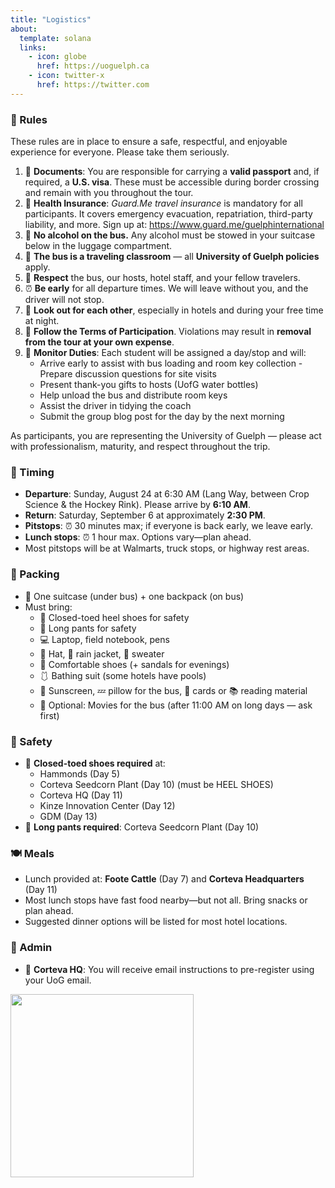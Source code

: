 ```yaml
---
title: "Logistics"
about:
  template: solana
  links:
    - icon: globe
      href: https://uoguelph.ca
    - icon: twitter-x
      href: https://twitter.com
---
```


::: panel-tabset

### 🛑 Rules

These rules are in place to ensure a safe, respectful, and enjoyable experience for everyone. Please take them seriously.

1. 📄 **Documents**: You are responsible for carrying a **valid passport** and, if required, a **U.S. visa**. These must be accessible during border crossing and remain with you throughout the tour.
2. 🏥 **Health Insurance**: *Guard.Me travel insurance* is mandatory for all participants. It covers emergency evacuation, repatriation, third-party liability, and more. Sign up at: [https://www.guard.me/guelphinternational](https://www.guard.me/guelphinternational)
3. 🚫 **No alcohol on the bus.** Any alcohol must be stowed in your suitcase below in the luggage compartment.
4. 🚌 **The bus is a traveling classroom** — all **University of Guelph policies** apply.
5. 🙏 **Respect** the bus, our hosts, hotel staff, and your fellow travelers.
6. ⏰ **Be early** for all departure times. We will leave without you, and the driver will not stop.
7. 👀 **Look out for each other**, especially in hotels and during your free time at night.
8. 📝 **Follow the Terms of Participation**. Violations may result in **removal from the tour at your own expense**.
9. 📅 **Monitor Duties**: Each student will be assigned a day/stop and will:
    - Arrive early to assist with bus loading and room key collection     - Prepare discussion questions for site visits  
    - Present thank-you gifts to hosts (UofG water bottles)  
    - Help unload the bus and distribute room keys  
    - Assist the driver in tidying the coach  
    - Submit the group blog post for the day by the next morning
    
As participants, you are representing the University of Guelph — please act with professionalism, maturity, and respect throughout the trip.

### 📅 Timing

-   **Departure**: Sunday, August 24 at 6:30 AM (Lang Way, between Crop Science & the Hockey Rink). Please arrive by **6:10 AM**.
-   **Return**: Saturday, September 6 at approximately **2:30 PM**.
-   **Pitstops**: ⏰ 30 minutes max; if everyone is back early, we leave early.
-   **Lunch stops**: ⏰ 1 hour max. Options vary—plan ahead.
-   Most pitstops will be at Walmarts, truck stops, or highway rest areas.

### 🧳 Packing

-   🎒 One suitcase (under bus) + one backpack (on bus)
-   Must bring:
    -   👞 Closed-toed heel shoes for safety
    -   👖 Long pants for safety
    -   💻 Laptop, field notebook, pens
    -   🧢 Hat, 🧥 rain jacket, 🧶 sweater
    -   👟 Comfortable shoes (+ sandals for evenings)
    -   🩱 Bathing suit (some hotels have pools)
    -   🧴 Sunscreen, 💤 pillow for the bus, 🎴 cards or 📚 reading material
    -   📀 Optional: Movies for the bus (after 11:00 AM on long days — ask first)

### 🦺 Safety

-   👞 **Closed-toed shoes required** at:
    -   Hammonds (Day 5)\
    -   Corteva Seedcorn Plant (Day 10)\ (must be HEEL SHOES)
    -   Corteva HQ (Day 11)\
    -   Kinze Innovation Center (Day 12)\
    -   GDM (Day 13)\
-   👖 **Long pants required**: Corteva Seedcorn Plant (Day 10)

### 🍽️ Meals

-   Lunch provided at: **Foote Cattle** (Day 7) and **Corteva Headquarters** (Day 11)
-   Most lunch stops have fast food nearby—but not all. Bring snacks or plan ahead.
-   Suggested dinner options will be listed for most hotel locations.

### 🧾 Admin

-   📧 **Corteva HQ**: You will receive email instructions to pre-register using your UoG email.


:::

![](uog.png){width="293"}
